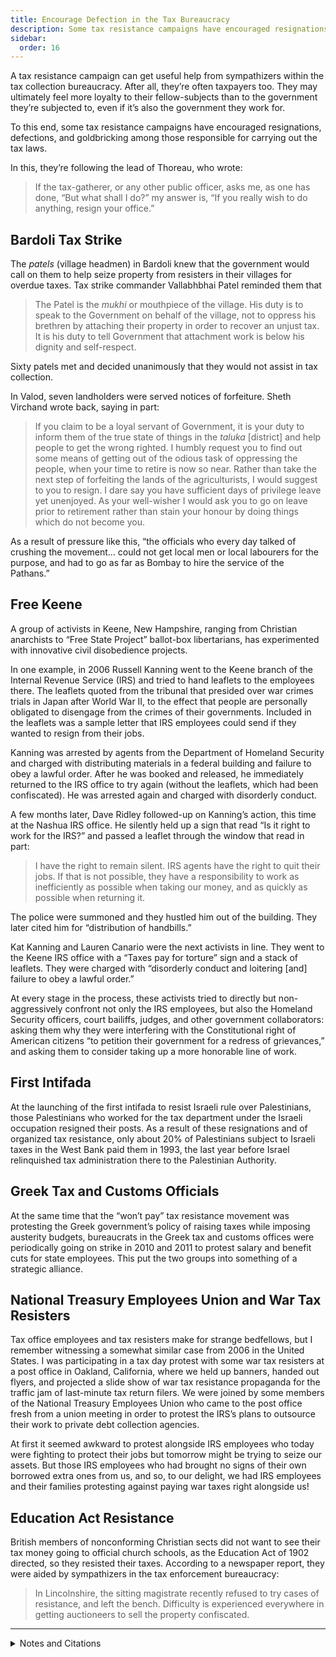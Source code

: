 ```yaml
---
title: Encourage Defection in the Tax Bureaucracy
description: Some tax resistance campaigns have encouraged resignations, defections, and goldbricking among those responsible for carrying out the tax laws.
sidebar:
  order: 16
---
```


A tax resistance campaign can get useful help from sympathizers within the tax collection bureaucracy.
After all, they’re often taxpayers too.
They may ultimately feel more loyalty to their fellow-subjects than to the government they’re subjected to, even if it’s also the government they work for.

To this end, some tax resistance campaigns have encouraged resignations, defections, and goldbricking among those responsible for carrying out the tax laws.

In this, they’re following the lead of Thoreau, who wrote:

> If the tax-gatherer, or any other public officer, asks me, as one has done, “But what shall I do?” my answer is, “If you really wish to do anything, resign your office.”

## <Badge text="Example" size="medium" /> Bardoli Tax Strike

The <i>patels</i> (village headmen) in Bardoli knew that the government would call on them to help seize property from resisters in their villages for overdue taxes.
Tax strike commander Vallabhbhai Patel reminded them that

> The Patel is the <i>mukhi</i> or mouthpiece of the village.
> His duty is to speak to the Government on behalf of the village, not to oppress his brethren by attaching their property in order to recover an unjust tax.
> It is his duty to tell Government that attachment work is below his dignity and self-respect.

Sixty patels met and decided unanimously that they would not assist in tax collection.

In Valod, seven landholders were served notices of forfeiture.
Sheth Virchand wrote back, saying in part:

> If you claim to be a loyal servant of Government, it is your duty to inform them of the true state of things in the <i>taluka</i> [district] and help people to get the wrong righted.
> I humbly request you to find out some means of getting out of the odious task of oppressing the people, when your time to retire is now so near.
> Rather than take the next step of forfeiting the lands of the agriculturists, I would suggest to you to resign.
> I dare say you have sufficient days of privilege leave yet unenjoyed.
> As your well-wisher I would ask you to go on leave prior to retirement rather than stain your honour by doing things which do not become you.

As a result of pressure like this, “the officials who every day talked of crushing the movement… could not get local men or local labourers for the purpose, and had to go as far as Bombay to hire the service of the Pathans.”

## <Badge text="Example" size="medium" /> Free Keene

A group of activists in Keene, New Hampshire, ranging from Christian anarchists to “Free State Project” ballot-box libertarians, has experimented with innovative civil disobedience projects.

In one example, in 2006 Russell Kanning went to the Keene branch of the Internal Revenue Service (IRS) and tried to hand leaflets to the employees there.
The leaflets quoted from the tribunal that presided over war crimes trials in Japan after World War II, to the effect that people are personally obligated to disengage from the crimes of their governments.
Included in the leaflets was a sample letter that IRS employees could send if they wanted to resign from their jobs.

Kanning was arrested by agents from the Department of Homeland Security and charged with distributing materials in a federal building and failure to obey a lawful order.
After he was booked and released, he immediately returned to the IRS office to try again (without the leaflets, which had been confiscated).
He was arrested again and charged with disorderly conduct.

A few months later, Dave Ridley followed-up on Kanning’s action, this time at the Nashua IRS office.
He silently held up a sign that read “Is it right to work for the IRS?” and passed a leaflet through the window that read in part:

> I have the right to remain silent.
> IRS agents have the right to quit their jobs.
> If that is not possible, they have a responsibility to work as inefficiently as possible when taking our money, and as quickly as possible when returning it.

The police were summoned and they hustled him out of the building.
They later cited him for “distribution of handbills.”

Kat Kanning and Lauren Canario were the next activists in line.
They went to the Keene IRS office with a “Taxes pay for torture” sign and a stack of leaflets.
They were charged with “disorderly conduct and loitering [and] failure to obey a lawful order.”

At every stage in the process, these activists tried to directly but non-aggressively confront not only the IRS employees, but also the Homeland Security officers, court bailiffs, judges, and other government collaborators: asking them why they were interfering with the Constitutional right of American citizens “to petition their government for a redress of grievances,” and asking them to consider taking up a more honorable line of work.

<YouTube id="zpAK3DbTsNY" title="Arrests at the IRS office" />

## <Badge text="Example" size="medium" /> First Intifada

At the launching of the first intifada to resist Israeli rule over Palestinians, those Palestinians who worked for the tax department under the Israeli occupation resigned their posts.
As a result of these resignations and of organized tax resistance, only about 20% of Palestinians subject to Israeli taxes in the West Bank paid them in 1993, the last year before Israel relinquished tax administration there to the Palestinian Authority.

## <Badge text="Example" size="medium" /> Greek Tax and Customs Officials

At the same time that the “won’t pay” tax resistance movement was protesting the Greek government’s policy of raising taxes while imposing austerity budgets, bureaucrats in the Greek tax and customs offices were periodically going on strike in 2010 and 2011 to protest salary and benefit cuts for state employees.
This put the two groups into something of a strategic alliance.

## <Badge text="Example" size="medium" /> National Treasury Employees Union and War Tax Resisters

Tax office employees and tax resisters make for strange bedfellows, but I remember witnessing a somewhat similar case from 2006 in the United States.
I was participating in a tax day protest with some war tax resisters at a post office in Oakland, California, where we held up banners, handed out flyers, and projected a slide show of war tax resistance propaganda for the traffic jam of last-minute tax return filers.
We were joined by some members of the National Treasury Employees Union who came to the post office fresh from a union meeting in order to protest the IRS’s plans to outsource their work to private debt collection agencies.

At first it seemed awkward to protest alongside IRS employees who today were fighting to protect their jobs but tomorrow might be trying to seize our assets.
But those IRS employees who had brought no signs of their own borrowed extra ones from us, and so, to our delight, we had IRS employees and their families protesting against paying war taxes right alongside us!

## <Badge text="Example" size="medium" /> Education Act Resistance

British members of nonconforming Christian sects did not want to see their tax money going to official church schools, as the Education Act of 1902 directed, so they resisted their taxes.
According to a newspaper report, they were aided by sympathizers in the tax enforcement bureaucracy:

> In Lincolnshire, the sitting magistrate recently refused to try cases of resistance, and left the bench.
> Difficulty is experienced everywhere in getting auctioneers to sell the property confiscated.

<Aside type="tip" title="Wikipedia">
  <WikipediaBadge title="Henry David Thoreau" />
  <WikipediaBadge title="Bardoli Satyagraha" />
  <WikipediaBadge title="Vallabhbhai Patel" />
  <WikipediaBadge title="First Intifada" />
  <WikipediaBadge title="I Don’t Pay Movement" url="https://en.wikipedia.org/wiki/I_Don%27t_Pay_Movement" />
  <WikipediaBadge title="Greek austerity packages" />
  <WikipediaBadge title="National Treasury Employees Union" />
  <WikipediaBadge title="Education Act 1902" />
</Aside>

---

<details>
<summary>Notes and Citations</summary>

* Thoreau, H.D. [“Resistance to Civil Government”](https://sniggle.net/TPL/index5.php?entry=rtcg)
* Desai, Mahadev <i>The Story of Bardoli</i> (1929) [pp. 77](https://archive.org/details/in.ernet.dli.2015.122169/page/n91/mode/1up), [88–89](https://archive.org/details/in.ernet.dli.2015.122169/page/n102/mode/1up), [113](https://archive.org/details/in.ernet.dli.2015.122169/page/n129/mode/1up)
* Kanning, Kat [“The government is bad, but what can we do?”](https://staging.formadmenonly.com/archives/tle2007/tle428-20070729-03.html) <i>Keene Free Press</i> 23 July 2007
* Ridley, Dave “Is It Right to Work for the IRS?” <i>Keene Free Press</i> 18 September 2006, “A Quick Update on my Contest with Homeland Security” <i>Keene Free Press</i> 3 November 2006, “Jailed in Defense of the Constitution, Part 2” <i>Keene Free Press</i> 16 August 2007, “Jailed in Defense of the Constitution, Part III” <i>Keene Free Press</i> 23 September 2007
* Greenberg, Joel [“Israelis Yield West Bank Taxation and Health to Palestinians”](https://www.nytimes.com/1994/12/02/world/israelis-yield-west-bank-taxation-and-health-to-palestinians.html) <i>New York Times</i> 2 December 1994
* “Greek officials walk out as general strike over budget cuts looms” <i>Deutsche Welle</i> 2 April 2010
* “The passive resistance of the nonconformists…” <i>San Francisco Chronicle</i> 19 October 1903, p. 6

</details>
